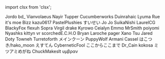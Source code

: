 ﻿import clsx from 'clsx';


<!-- Reminder that not only HTML chars have to be escaped, MDX chars also need to be (such as a space followed by an underscore). -->
<Patronelt k="10" ias="1" sp="1" >Jordo</Patronelt> <Patronelt k="5" ias="1" sp="1" >bd&#0095;</Patronelt> <Patronelt k="3" ias="1" sp="1" >Vianvolaeus</Patronelt> <Patronelt k="3" ias="1" sp="1" >Nayir</Patronelt> <Patronelt k="3" ias="1" sp="1" >Tupper </Patronelt> 
<Patronelt k="3" ias="1" sp="1" >Cucumberworks</Patronelt> <Patronelt k="2" ias="1" sp="1" >Duinrahaic</Patronelt> <Patronelt k="2" ias="1" sp="1" >Lyuma</Patronelt> <Patronelt k="2" ias="1" sp="1" >Rue</Patronelt> <Patronelt k="2" ias="1" sp="1" >it&#0039;s moe</Patronelt> 
<Patronelt k="2" ias="1" sp="1" >Bizz </Patronelt> <Patronelt k="2" ias="1" sp="1" >kazu0617</Patronelt> <Patronelt k="2" ias="1" sp="1" >PastelPlushies</Patronelt> <Patronelt k="2" ias="1" sp="1" >すいせい</Patronelt> <Patronelt k="2" ias="1" sp="1" >Jo Jo</Patronelt> 
<Patronelt k="2" ias="1" sp="1" >SuikaNishi </Patronelt> <Patronelt k="2" ias="1" sp="1" >LaurelCG</Patronelt> <Patronelt k="2" ias="1" sp="1" >BlackyFox</Patronelt> <Patronelt k="2" ias="1" sp="0" >flexuh </Patronelt> <Patronelt k="2" ias="1" sp="0" >Sopra</Patronelt> 
<Patronelt k="2" ias="1" sp="0" >Virgil drake</Patronelt> <Patronelt k="2" ias="1" sp="0" >Kyrowo</Patronelt> <Patronelt k="2" ias="1" sp="0" >Ceialyn</Patronelt> <Patronelt k="2" ias="1" sp="0" >Emmα</Patronelt> <Patronelt k="2" ias="1" sp="0" >MrSmith</Patronelt> 
<Patronelt k="2" ias="1" sp="0" >poiyomi</Patronelt> <Patronelt k="2" ias="1" sp="0" >Nyashks</Patronelt> <Patronelt k="2" ias="1" sp="0" >kittyn vr</Patronelt> <Patronelt k="2" ias="1" sp="0" >scorchedE&#0046;C&#0046;H&#0046;O</Patronelt> <Patronelt k="2" ias="1" sp="0" >Bryan Laroche</Patronelt> 
<Patronelt k="2" ias="1" sp="0" >pager</Patronelt> <Patronelt k="2" ias="1" sp="0" >Xano</Patronelt> <Patronelt k="2" ias="1" sp="0" >Tsu</Patronelt> <Patronelt k="2" ias="1" sp="0" >Jared Doty</Patronelt> <Patronelt k="0" ias="1" sp="1" >Towneh</Patronelt> 
<Patronelt k="0" ias="1" sp="1" >Turretoforth </Patronelt> <Patronelt k="0" ias="0" sp="1" >メインクーン</Patronelt> <Patronelt k="0" ias="0" sp="1" >PuppyWolf</Patronelt> <Patronelt k="0" ias="1" sp="1" >Armani Cassel</Patronelt> <Patronelt k="0" ias="1" sp="1" >はこつき&#0047;hako&#0095;moon</Patronelt> 
<Patronelt k="0" ias="1" sp="1" >えすてん</Patronelt> <Patronelt k="0" ias="1" sp="1" >CyberneticFool</Patronelt> <Patronelt k="0" ias="1" sp="1" >ここからここまで</Patronelt> <Patronelt k="0" ias="1" sp="1" >Dr&#0095;Cain</Patronelt> <Patronelt k="0" ias="0" sp="1" >kokosa </Patronelt> 
<Patronelt k="0" ias="0" sp="1" >ミツアミめがね</Patronelt> <Patronelt k="0" ias="1" sp="1" >ChuckMakesIt</Patronelt> <Patronelt k="0" ias="1" sp="1" >υμβραν</Patronelt> 